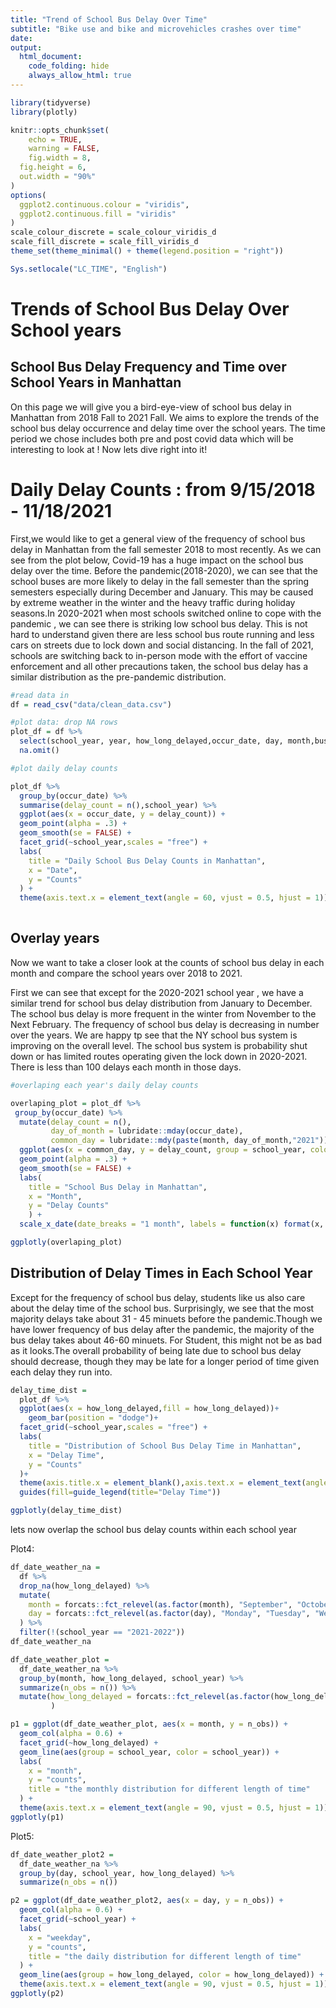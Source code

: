 ```yaml
---
title: "Trend of School Bus Delay Over Time"
subtitle: "Bike use and bike and microvehicles crashes over time"
date: 
output: 
  html_document:
    code_folding: hide
    always_allow_html: true
---
```



```r
library(tidyverse)
library(plotly)

knitr::opts_chunk$set(
	echo = TRUE,
	warning = FALSE,
	fig.width = 8, 
  fig.height = 6,
  out.width = "90%"
)
options(
  ggplot2.continuous.colour = "viridis",
  ggplot2.continuous.fill = "viridis"
)
scale_colour_discrete = scale_colour_viridis_d
scale_fill_discrete = scale_fill_viridis_d
theme_set(theme_minimal() + theme(legend.position = "right"))

Sys.setlocale("LC_TIME", "English")
```

# Trends of School Bus Delay Over School years

## School Bus Delay Frequency and Time over School Years in Manhattan

On this page we will give you a bird-eye-view of school bus delay in Manhattan from 2018 Fall to 2021 Fall. We aims to explore the trends of the school bus delay occurrence and delay time over the school years. The time period we chose includes both pre and post covid data which will be interesting to look at ! Now lets dive right into it!



# Daily Delay Counts : from 9/15/2018 - 11/18/2021

First,we would like to get a general view of the frequency of school bus delay in Manhattan from the fall semester 2018 to most recently. As we can see from the plot below, Covid-19 has a huge impact on the school bus delay over the time. Before the pandemic(2018-2020), we can see that the school buses are more likely to delay in the fall semester than the spring semesters especially during December and January. This may be caused by extreme weather in the winter and the heavy traffic during holiday seasons.In 2020-2021 when most schools switched online to cope with the pandemic , we can see there is striking low school bus delay. This is not hard to understand given there are less school bus route running and less cars on streets due to lock down and social distancing. In the fall of 2021, schools are switching back to in-person mode with the effort of vaccine enforcement and all other precautions taken, the school bus delay has a similar distribution as the pre-pandemic distribution.

```r
#read data in
df = read_csv("data/clean_data.csv")

#plot data: drop NA rows
plot_df = df %>% 
  select(school_year, year, how_long_delayed,occur_date, day, month,busbreakdown_id) %>% 
  na.omit()

#plot daily delay counts

plot_df %>% 
  group_by(occur_date) %>% 
  summarise(delay_count = n(),school_year) %>% 
  ggplot(aes(x = occur_date, y = delay_count)) +
  geom_point(alpha = .3) +
  geom_smooth(se = FALSE) +
  facet_grid(~school_year,scales = "free") + 
  labs(
    title = "Daily School Bus Delay Counts in Manhattan",
    x = "Date",
    y = "Counts"
  ) +
  theme(axis.text.x = element_text(angle = 60, vjust = 0.5, hjust = 1))
  


```

## Overlay years

Now we want to take a closer look at the counts of school bus delay in each month and compare the school years over 2018 to 2021.

First we can see that except for the 2020-2021 school year , we have a similar trend for school bus delay distribution from January to December. The school bus delay is more frequent in the winter from November to the Next February. The frequency of school bus delay is decreasing in number over the years. We are happy tp see that the NY school bus system is improving on the overall level. The school bus system is probability shut down or has limited routes operating given the lock down in 2020-2021. There is less than 100 delays each month in those days.

```r
#overlaping each year's daily delay counts

overlaping_plot = plot_df %>% 
 group_by(occur_date) %>% 
  mutate(delay_count = n(),
         day_of_month = lubridate::mday(occur_date),
         common_day = lubridate::mdy(paste(month, day_of_month,"2021")))%>%
  ggplot(aes(x = common_day, y = delay_count, group = school_year, color = school_year)) +
  geom_point(alpha = .3) +
  geom_smooth(se = FALSE) + 
  labs(
    title = "School Bus Delay in Manhattan",
    x = "Month",
    y = "Delay Counts"
    ) +
  scale_x_date(date_breaks = "1 month", labels = function(x) format(x, "%b"))+ guides(fill=guide_legend(title="School Year"))

ggplotly(overlaping_plot)
```


##  Distribution of Delay Times in Each School Year

Except for the frequency of school bus delay, students like us also care about the delay time of the school bus. Surprisingly, we see that the most majority delays take about 31 - 45 minuets before the pandemic.Though we have lower frequency of bus delay after the pandemic, the majority of the bus delay takes about 46-60 minuets. For Student, this might not be as bad as it looks.The overall probability of being late due to school bus delay should decrease, though they may be late for a longer period of time given each delay they run into.

```r

delay_time_dist = 
  plot_df %>% 
  ggplot(aes(x = how_long_delayed,fill = how_long_delayed))+
    geom_bar(position = "dodge")+
  facet_grid(~school_year,scales = "free") + 
  labs(
    title = "Distribution of School Bus Delay Time in Manhattan",
    x = "Delay Time",
    y = "Counts"
  )+
  theme(axis.title.x = element_blank(),axis.text.x = element_text(angle = 60, vjust = 0.5, hjust = 0.5)) + 
  guides(fill=guide_legend(title="Delay Time"))

ggplotly(delay_time_dist)
```

lets now overlap the school bus delay counts within each school year 




Plot4:
```r
df_date_weather_na = 
  df %>%
  drop_na(how_long_delayed) %>%
  mutate(
    month = forcats::fct_relevel(as.factor(month), "September", "October", "November", "December", "January", "February", "March", "April", "May", "June"),
    day = forcats::fct_relevel(as.factor(day), "Monday", "Tuesday", "Wednesday", "Thursday", "Friday")
  ) %>%
  filter(!(school_year == "2021-2022"))
df_date_weather_na

df_date_weather_plot = 
  df_date_weather_na %>%
  group_by(month, how_long_delayed, school_year) %>%
  summarize(n_obs = n()) %>%
  mutate(how_long_delayed = forcats::fct_relevel(as.factor(how_long_delayed), "0-15 Min", "16-30 Min", "31-45 Min", "46-60 Min", "61-90 Min")
         )

p1 = ggplot(df_date_weather_plot, aes(x = month, y = n_obs)) + 
  geom_col(alpha = 0.6) + 
  facet_grid(~how_long_delayed) +
  geom_line(aes(group = school_year, color = school_year)) + 
  labs(
    x = "month",
    y = "counts",
    title = "the monthly distribution for different length of time"
  ) + 
  theme(axis.text.x = element_text(angle = 90, vjust = 0.5, hjust = 1))
ggplotly(p1)
```



Plot5:
```r
df_date_weather_plot2 =
  df_date_weather_na %>%
  group_by(day, school_year, how_long_delayed) %>%
  summarize(n_obs = n())

p2 = ggplot(df_date_weather_plot2, aes(x = day, y = n_obs)) + 
  geom_col(alpha = 0.6) + 
  facet_grid(~school_year) +
  labs(
    x = "weekday",
    y = "counts",
    title = "the daily distribution for different length of time"
  ) + 
  geom_line(aes(group = how_long_delayed, color = how_long_delayed)) +
  theme(axis.text.x = element_text(angle = 90, vjust = 0.5, hjust = 1))
ggplotly(p2)
```


